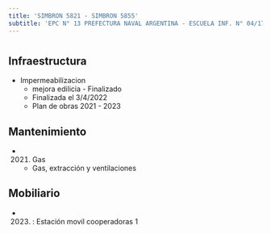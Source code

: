 ```yaml
---
title: 'SIMBRON 5821 - SIMBRON 5855'
subtitle: 'EPC N° 13 PREFECTURA NAVAL ARGENTINA - ESCUELA INF. N° 04/17°'
---
```


#
## Infraestructura

* Impermeabilizacion 
    + mejora edilicia - Finalizado 
    + Finalizada el 3/4/2022 
    + Plan de obras 2021 - 2023 






## Mantenimiento

*  (2021) Gas 
    + Gas, extracción y ventilaciones





## Mobiliario

*  (2023) : Estación movil cooperadoras 1 



